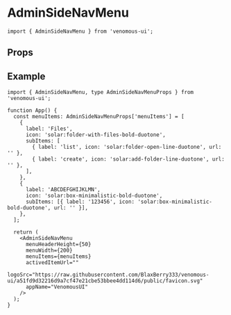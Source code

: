 
<Meta of={Stories} />

# AdminSideNavMenu

```tsx
import { AdminSideNavMenu } from 'venomous-ui';
```

## Props

<Controls />
<Canvas of={Stories.Default} sourceState="none" />

## Example

```tsx
import { AdminSideNavMenu, type AdminSideNavMenuProps } from 'venomous-ui';

function App() {
  const menuItems: AdminSideNavMenuProps['menuItems'] = [
    {
      label: 'Files',
      icon: 'solar:folder-with-files-bold-duotone',
      subItems: [
        { label: 'list', icon: 'solar:folder-open-line-duotone', url: '' },
        { label: 'create', icon: 'solar:add-folder-line-duotone', url: '' },
      ],
    },
    {
      label: 'ABCDEFGHIJKLMN',
      icon: 'solar:box-minimalistic-bold-duotone',
      subItems: [{ label: '123456', icon: 'solar:box-minimalistic-bold-duotone', url: '' }],
    },
  ];

  return (
    <AdminSideNavMenu
      menuHeaderHeight={50}
      menuWidth={200}
      menuItems={menuItems}
      activedItemUrl=""
      logoSrc="https://raw.githubusercontent.com/BlaxBerry333/venomous-ui/a51fd9d32216d9a7cf47e21cbe53bbee4dd114d6/public/favicon.svg"
      appName="VenomousUI"
    />
  );
}
```

